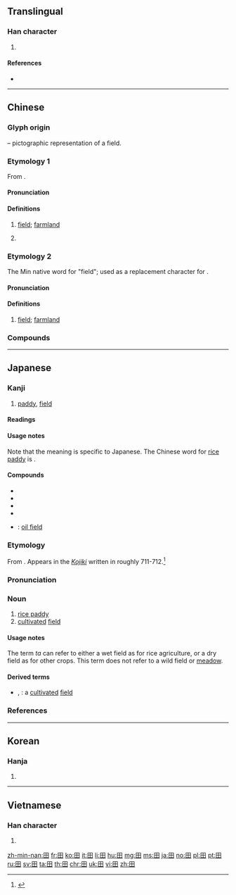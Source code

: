 {{also|𐌎|⊞|申|甲|由}}
==Translingual==
{{stroke order|type=animate}}
{{stroke order|type=janimate}}

===Han character===
{{Han char|rn=102|rad=田|as=00|sn=5|canj=W|four=60400}}

# {{mul-kangxi radical-def}}

====References====
* {{Han ref|kx=0756.110|dkj=21723|dj=1167.010|hdz=42524.010|uh=7530|ud=30000|bh=A5D0|bd=42448}}

----

==Chinese==

===Glyph origin===
{{Han etyl}}
{{liushu|p}} – pictographic representation of a field.

===Etymology 1===
{{zh-forms}}
From {{inh|zh|sit-pro|*b-liŋ||field}}.

====Pronunciation====
{{zh-pron
|m=tián
|c=tin4
|h=pfs=thièn
|md=dièng
|md_note=literary
|mn=tiân
|mn_note=literary
|mn-t=tiêng5/tiang5
|mn-t_note=literary
|w=3di
|mc=y
|oc=y
|cat=n,pn
}}

====Definitions====
{{zh-hanzi}}

# [[field]]; [[farmland]]
#: {{zh-x|一 塊 玉米 田|a corn '''field'''}}
# {{surname|lang=zh}}

===Etymology 2===
{{zh-forms|alt=塍,堘}}
The Min native word for "field"; used as a replacement character for {{zh-l|*塍}}.

====Pronunciation====
{{zh-pron
|md=chèng
|mn=chhân
|mn-t=cang5
|cat=n
}}

====Definitions====
{{zh-hanzi}}

# {{lb|zh|Min}} [[field]]; [[farmland]]

===Compounds===
{{zh-der|田地:farmland|田野:field|丹田:dantian|田園:arable land|田螺:paddy snail|湳田:(''Min Nan'') muddy field|下田|情田|心田|力田|大叔于田|均田制|乘田|二田制|井田|原田|坡田|墓田|悲田院|屯田|單季田|受田|卑田院|定弓田|公田|墾田|山田燒墾|屯田制|大田|代田法|悲田|寸田|寸田尺宅|官田|學田|園田|奩田|圩田|恩田|孝弟力田|四眼田雞|問舍求田|口分田|叔于田|區田|割田藨|井田制度|三福田|王田|服田|族田|福田|瓜田之嫌|田野工作|田租|田菁|田黃|授田|田月桑時|田畦|桑田|旱秧田|敞田|棄官歸田|油田|田產|田里|田家|田獵|棉田|永業田|田父之獲|田納西州|田鳧|田連仟佰|田單|滄海桑田|營田|田徑運動|田七|田官|湖田|田舍奴|火田|甫田|業田|田舍翁|梯田|爰田|田田|稻田轉作|稻田|種田|田公|秧田|田賦|晚田|田鱉|福田衣|田尾鄉|田家子|水田作物|硯田|田塍|璧田|田舍|田駢天口|田夫牧子|瘠田|旱田|畬田|畦田|田齊|田鼠|田頭|田雞|田連阡陌|田衣|田莊|氣田|田狩|田橫客|田徑賽|田徑場|田徑|田廬|田寮|田客|田契|田夫野老|田埂|田園詩人|田園文學|田功|田主|歸田|求田問舍|焚林而田|殷殷田田|犁田|掃田刮地|牧田|田戶|煤田|田字面|田舍郎|田園詩|水田衣|田穀|海綿田|田賽|田疇|田豫儉素|沙田|架田|水田|看天田|新田|私田|東海桑田|李下瓜田|瓜田李下|禳田|石田|籍田|藍田猿人|試驗田|美田|蘆田|豚蹄穰田|賑田|閒田|葑田|薄田|藍田出玉|芝田|莊田|解組歸田|耕田|薄田朽屋|闢田|農田|麥田|鹽田|苗田|肥田草|解甲歸田|駢田|肥田|館田|良田|青田石|藍田種玉|藍田玉|陸田|阪田|義田|蕩田|藍田生玉|聖德田|良田美地|這步田地|農田水利|蹊田奪牛|藍田遺址|花田錯|蟶田|蚶田|肥田粉|藍田}}

----

==Japanese==

===Kanji===
{{ja-kanji|grade=1|rs=田00}}

# [[paddy]], [[field]]

====Readings====
{{ja-readings
|goon=[[でん]] (den)
|kanon=[[てん]] (ten)
|kun=[[た]] (ta)
|nanori=[[だ]] (da)
}}

====Usage notes====
Note that the {{m|en|rice paddy}} meaning is specific to Japanese. The Chinese word for [[rice paddy]] is {{m|zh|水田}}.

====Compounds====
{{der-top|Compounds}}
* {{ja-r|豊田|とよた}}
* {{ja-r|成田|なりた}}
* {{ja-r|羽田|はねだ}}
* {{ja-r|半田|はんだ}}
* {{ja-r|油田|ゆでん}}: [[oil field]]
{{der-bottom}}

===Etymology===
{{ja-kanjitab|た|yomi=k}}
From {{etyl|ojp|ja|sort=た}}. Appears in the [[w:Kojiki|''Kojiki'']] written in roughly 711-712.<ref name="KDJ">{{R:Kokugo Dai Jiten}}</ref>

===Pronunciation===
{{ja-pron|yomi=k|た|acc=1|acc_ref=DJR,NHK}}

===Noun===
{{ja-noun|た}}

# [[rice paddy]]
# [[cultivated]] [[field]]

====Usage notes====
The term ''ta'' can refer to either a wet field as for rice agriculture, or a dry field as for other crops. This term does not refer to a wild field or [[meadow]].

====Derived terms====
{{der-top}}
* {{ja-r|田圃|たんぼ}}, {{ja-r|田んぼ|たんぼ}}: a [[cultivated]] [[field]]
{{der-bottom}}

===References===
<references/>

----

==Korean==

===Hanja===
{{ko-hanja|hangeul=전|eumhun=밭|rv=jeon|mr=chŏn|y=cen}}

# {{defn|lang=ko|sort=田00}}

----

==Vietnamese==

===Han character===
{{vi-hantu|[[điền]], [[ruộng]]|rs=田00}}

# {{defn|lang=vi|sort=田00}}

[[Category:CJKV radicals| ]]

[[zh-min-nan:田]]
[[fr:田]]
[[ko:田]]
[[it:田]]
[[li:田]]
[[hu:田]]
[[mg:田]]
[[ms:田]]
[[ja:田]]
[[no:田]]
[[pl:田]]
[[pt:田]]
[[ru:田]]
[[sv:田]]
[[ta:田]]
[[th:田]]
[[chr:田]]
[[uk:田]]
[[vi:田]]
[[zh:田]]